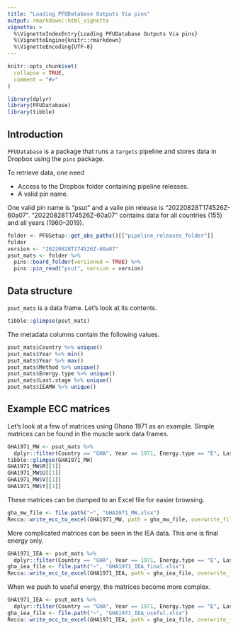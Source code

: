 ```yaml
---
title: "Loading PFUDatabase Outputs Via pins"
output: rmarkdown::html_vignette
vignette: >
  %\VignetteIndexEntry{Loading PFUDatabase Outputs Via pins}
  %\VignetteEngine{knitr::rmarkdown}
  %\VignetteEncoding{UTF-8}
---
```


```r
knitr::opts_chunk$set(
  collapse = TRUE,
  comment = "#>"
)
```

```r
library(dplyr)
library(PFUDatabase)
library(tibble)
```


## Introduction

`PFUDatabase` is a package that runs a `targets` pipeline
and stores data in Dropbox using the `pins` package.

To retrieve data, one need

* Access to the Dropbox folder containing pipeline releases.
* A valid pin name.

One valid pin name is "psut" and a valie pin release is "20220828T174526Z-60a07".
"20220828T174526Z-60a07" contains data for all countries (155) and all years (1960--2019).

```r
folder <- PFUSetup::get_abs_paths()[["pipeline_releases_folder"]]
folder
version <- "20220828T174526Z-60a07"
psut_mats <- folder %>% 
  pins::board_folder(versioned = TRUE) %>% 
  pins::pin_read("psut", version = version)
```


## Data structure

`psut_mats` is a data frame. 
Let's look at its contents.

```r
tibble::glimpse(psut_mats)
```

The metadata columns contain the following values.

```r
psut_mats$Country %>% unique()
psut_mats$Year %>% min()
psut_mats$Year %>% max()
psut_mats$Method %>% unique()
psut_mats$Energy.type %>% unique()
psut_mats$Last.stage %>% unique()
psut_mats$IEAMW %>% unique()
```


## Example ECC matrices

Let's look at a few of matrices using Ghana 1971 as an example.
Simple matrices can be found in the muscle work data frames.

```r
GHA1971_MW <- psut_mats %>% 
  dplyr::filter(Country == "GHA", Year == 1971, Energy.type == "E", Last.stage == "Final", IEAMW == "MW")
tibble::glimpse(GHA1971_MW)
GHA1971_MW$R[[1]]
GHA1971_MW$U[[1]]
GHA1971_MW$V[[1]]
GHA1971_MW$Y[[1]]
```

These matrices can be dumped to an Excel file for easier browsing.

```r
gha_mw_file <- file.path("~", "GHA1971_MW.xlsx")
Recca::write_ecc_to_excel(GHA1971_MW, path = gha_mw_file, overwrite_file = TRUE)
```


More complicated matrices can be seen in the IEA data.
This one is final energy only.

```r
GHA1971_IEA <- psut_mats %>% 
  dplyr::filter(Country == "GHA", Year == 1971, Energy.type == "E", Last.stage == "Final", IEAMW == "IEA")
gha_iea_file <- file.path("~", "GHA1971_IEA_final.xlsx")
Recca::write_ecc_to_excel(GHA1971_IEA, path = gha_iea_file, overwrite_file = TRUE)
```

When we push to useful energy, the matrices become more complex.

```r
GHA1971_IEA <- psut_mats %>% 
  dplyr::filter(Country == "GHA", Year == 1971, Energy.type == "E", Last.stage == "Useful", IEAMW == "IEA")
gha_iea_file <- file.path("~", "GHA1971_IEA_useful.xlsx")
Recca::write_ecc_to_excel(GHA1971_IEA, path = gha_iea_file, overwrite_file = TRUE)

```



